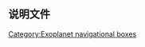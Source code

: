 {{Navbox
| name  = HIP 13044
| title = [[HIP 13044]]系统
|listclass = hlist
| state = {{{state|<noinclude>uncollapsed</noinclude>}}}
| style = width:50%
| group1 = 恒星
| list1 =
* [[HIP 13044]]
| group2 = 行星
| list2 =
* [[HIP 13044 b]]
}}<noinclude>

==说明文件==
{{Universe navboxes}}
[[Category:Exoplanet navigational boxes]]
</noinclude>